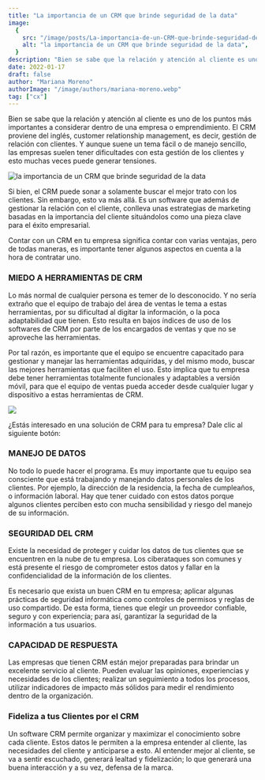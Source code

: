 ```yaml
---
title: "La importancia de un CRM que brinde seguridad de la data"
image:
  {
    src: "/image/posts/La-importancia-de-un-CRM-que-brinde-seguridad-de-la-data-1024x576.webp",
    alt: "la importancia de un CRM que brinde seguridad de la data",
  }
description: "Bien se sabe que la relación y atención al cliente es uno de los puntos más importantes a considerar dentro de una empresa o emprendimiento. El CRM proviene del inglés, customer relationship management, es decir, gestión de relación con clientes. "
date: 2022-01-17
draft: false
author: "Mariana Moreno"
authorImage: "/image/authors/mariana-moreno.webp"
tag: ["cx"]
---
```


Bien se sabe que la relación y atención al cliente es uno de los puntos más importantes a considerar dentro de una empresa o emprendimiento. El CRM proviene del inglés, customer relationship management, es decir, gestión de relación con clientes. Y aunque suene un tema fácil o de manejo sencillo, las empresas suelen tener dificultades con esta gestión de los clientes y esto muchas veces puede generar tensiones.

![la importancia de un CRM que brinde seguridad de la data](/image/posts/La-importancia-de-un-CRM-que-brinde-seguridad-de-la-data-1024x576.webp)

Si bien, el CRM puede sonar a solamente buscar el mejor trato con los clientes. Sin embargo, esto va más allá. Es un software que además de gestionar la relación con el cliente, conlleva unas estrategias de marketing basadas en la importancia del cliente situándolos como una pieza clave para el éxito empresarial.

Contar con un CRM en tu empresa significa contar con varias ventajas, pero de todas maneras, es importante tener algunos aspectos en cuenta a la hora de contratar uno.

### MIEDO A HERRAMIENTAS DE CRM
Lo más normal de cualquier persona es temer de lo desconocido. Y no sería extraño que el equipo de trabajo del área de ventas le tema a estas herramientas, por su dificultad al digitar la información, o la poca adaptabilidad que tienen. Esto resulta en bajos índices de uso de los softwares de CRM por parte de los encargados de ventas y que no se aproveche las herramientas.

Por tal razón, es importante que el equipo se encuentre capacitado para gestionar y manejar las herramientas adquiridas, y del mismo modo, buscar las mejores herramientas que faciliten el uso. Esto implica que tu empresa debe tener herramientas totalmente funcionales y adaptables a versión móvil, para que el equipo de ventas pueda acceder desde cualquier lugar y dispositivo a estas herramientas de CRM. 

![](/image/posts/pexels-kampus-production-8636602-1024x684.webp)

¿Estás interesado en una solución de CRM para tu empresa? Dale clic al siguiente botón:

<Link text="ver soluvion" href="/experiencia-del-cliente" class="px-3 py-2 bg-xkale rounded-lg text-white uppercase shadow-lg"/>

### MANEJO DE DATOS
No todo lo puede hacer el programa. Es muy importante que tu equipo sea consciente que está trabajando y manejando datos personales de los clientes. Por ejemplo, la dirección de la residencia, la fecha de cumpleaños, o información laboral. Hay que tener cuidado con estos datos porque algunos clientes perciben esto con mucha sensibilidad y riesgo del manejo de su información.

### SEGURIDAD DEL CRM
Existe la necesidad de proteger y cuidar los datos de tus clientes que se encuentren en la nube de tu empresa. Los ciberataques son comunes y está presente el riesgo de comprometer estos datos y fallar en la confidencialidad de la información de los clientes. 

Es necesario que exista un buen CRM en tu empresa; aplicar algunas prácticas de seguridad informática como controles de permisos y reglas de uso compartido. De esta forma, tienes que elegir un proveedor confiable, seguro y con experiencia; para así, garantizar la seguridad de la información a tus usuarios.

### CAPACIDAD DE RESPUESTA
Las empresas que tienen CRM están mejor preparadas para brindar un excelente servicio al cliente. Pueden evaluar las opiniones, experiencias y necesidades de los clientes; realizar un seguimiento a todos los procesos, utilizar indicadores de impacto más sólidos para medir el rendimiento dentro de la organización.

### Fideliza a tus Clientes por el CRM
Un software CRM permite organizar y maximizar el conocimiento sobre cada cliente. Estos datos le permiten a la empresa entender al cliente, las necesidades del cliente y anticiparse a esto. Al entender mejor al cliente, se va a sentir escuchado, generará lealtad y fidelización; lo que generará una buena interacción y a su vez, defensa de la marca.
